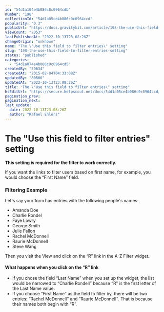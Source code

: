 ```yaml
---
id: "54d1a104e4b086c0c0964cdb"
number: "198"
collectionId: "54d1a05ce4b086c0c0964ccd"
popularity: "0.3"
publicUrl: "https://docs.gravitykit.com/article/198-the-use-this-field-to-filter-entries-setting"
viewCount: "2853"
lastPublishedAt: "2022-10-13T23:08:26Z"
changeOrigin: "unknown"
name: "The \"Use this field to filter entries\" setting"
slug: "198-the-use-this-field-to-filter-entries-setting"
status: "published"
categories: 
  - "54d1a074e4b086c0c0964cd5"
createdBy: "59634"
createdAt: "2015-02-04T04:33:08Z"
updatedBy: "80506"
updatedAt: "2022-10-13T23:08:26Z"
title: "The \"Use this field to filter entries\" setting"
hsEditUrl: "https://secure.helpscout.net/docs/54d1a05ce4b086c0c0964ccd/article/54d1a104e4b086c0c0964cdb"
pagination_prev: 
pagination_next: 
last_update:
  date: 2022-10-13T23:08:26Z
  author: "Rafael Ehlers"
---
```


# The "Use this field to filter entries" setting

**This setting is required for the filter to work correctly.**

If you want the links to filter users based on first name, for example, you would choose the <q>First Name</q> field.

### Filtering Example

Let's say your form has entries with the following people's names:

- Amanda Doe
- Charlie Rondel
- Faye Lowry
- George Smith
- Julie Fallon
- Rachel McDonnell
- Raurie McDonnell
- Steve Wang

Then you visit the View and click on the <q>R</q> link in the A-Z Filter widget.

#### What happens when you click on the <q>R</q> link

- If you chose the field <q>Last Name</q> when you set up the widget, the list would be narrowed to <q>Charlie Rondell</q> because <q>R</q> is the first letter of the Last Name value.
- If you choose <q>First Name</q> as the field to filter by, there will be two entries: <q>Rachel McDonnell</q> and <q>Raurie McDonnell</q>. That is because their names both begin with <q>R</q>.